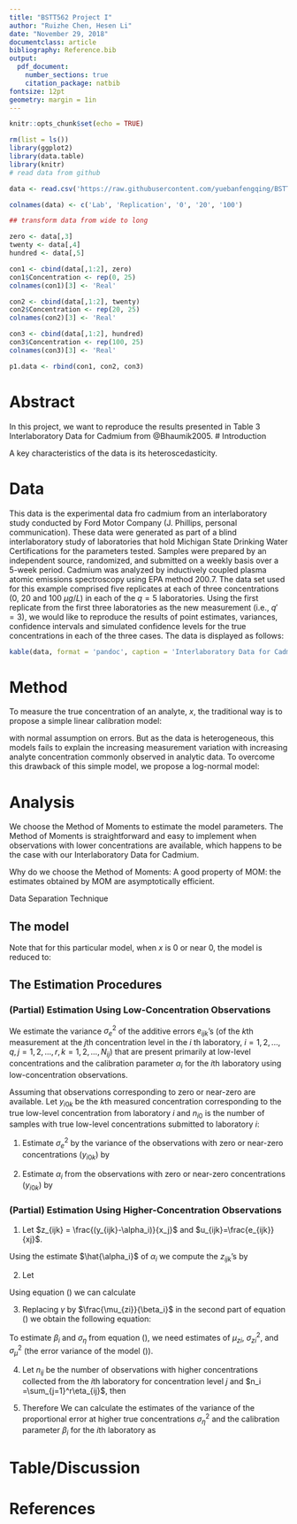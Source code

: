 ```yaml
---
title: "BSTT562 Project I"
author: "Ruizhe Chen, Hesen Li"
date: "November 29, 2018"
documentclass: article
bibliography: Reference.bib
output: 
  pdf_document:
    number_sections: true
    citation_package: natbib
fontsize: 12pt
geometry: margin = 1in
---
```


```r
knitr::opts_chunk$set(echo = TRUE)
```

```r
rm(list = ls())
library(ggplot2)
library(data.table)
library(knitr)
# read data from github

data <- read.csv('https://raw.githubusercontent.com/yuebanfengqing/BSTT-562/master/data.csv', sep = ',', header = T)

colnames(data) <- c('Lab', 'Replication', '0', '20', '100')

## transform data from wide to long 

zero <- data[,3]
twenty <- data[,4]
hundred <- data[,5]

con1 <- cbind(data[,1:2], zero)
con1$Concentration <- rep(0, 25)
colnames(con1)[3] <- 'Real'

con2 <- cbind(data[,1:2], twenty)
con2$Concentration <- rep(20, 25)
colnames(con2)[3] <- 'Real'

con3 <- cbind(data[,1:2], hundred)
con3$Concentration <- rep(100, 25)
colnames(con3)[3] <- 'Real'

p1.data <- rbind(con1, con2, con3)
```

# Abstract

In this project, we want to reproduce the results presented in Table 3 Interlaboratory Data for Cadmium from @Bhaumik2005.
# Introduction

A key characteristics of the data is its heteroscedasticity. 

# Data

This data is the experimental data fro cadmium from an interlaboratory study conducted by Ford Motor Company (J. Phillips, personal communication). These data were generated as part of a blind interlaboratory study of laboratories that hold Michigan State Drinking Water Certifications for the parameters tested. Samples were prepared by an independent source, randomized, and submitted on a weekly basis over a 5-week period. Cadmium was analyzed by inductively coupled plasma atomic emissions spectroscopy using EPA method 200.7. The data set used for this example comprised five replicates at each of three concentrations (0, 20 and 100 $\mu g/L$) in each of the $q = 5$ laboratories. Using the first replicate from the first three laboratories as the new measurement (i.e., $q' = 3$), we would like to reproduce the results of point estimates, variances, confidence intervals and simulated confidence levels for the true concentrations in each of the three cases. The data is displayed as follows:

```r
kable(data, format = 'pandoc', caption = 'Interlaboratory Data for Cadmium (ug / L)')
```

# Method

To measure the true concentration of an analyte, $x$, the traditional way is to propose a simple linear calibration model: 

\begin{equation}
y = \alpha + \beta x + e
\end{equation}

with normal assumption on errors. But as the data is heterogeneous, this models fails to explain the increasing measurement variation with increasing analyte concentration commonly observed in analytic data. To overcome this drawback of this simple model, we propose a log-normal model:

\begin{equation}
y = x e^\eta
\end{equation}

# Analysis

We choose the Method of Moments to estimate the model parameters. The Method of Moments is straightforward and easy to implement when observations with lower concentrations are available, which happens to be the case with our Interlaboratory Data for Cadmium.

Why do we choose the Method of Moments: A good property of MOM: the estimates obtained by MOM are asymptotically efficient.

Data Separation Technique

## The model

\begin{equation}
y_{ijk} = \alpha_i + \beta_j x_j e^{\eta_{ijk}} + e_{ijk}
\end{equation}

Note that for this particular model, when $x$ is 0 or near 0, the model is reduced to:

\begin{align}
y_{ijk} &= \alpha_i + \beta_j \times 0 \times e^{\eta_{ijk}} + e_{ijk} \\
y_{ijk} &= \alpha_i + e_{ijk} 
\end{align}

## The Estimation Procedures

### (Partial) Estimation Using Low-Concentration Observations

We estimate the variance $\sigma_e^2$ of the additive errors $e_{ijk}$'s (of the $k$th measurement at the $j$th concentration level in the $i$ th laboratory, $i=1,2,...,q, j = 1,2,...,r, k=1,2,...,N_{ij}$) that are present primarily at low-level concentrations and the calibration parameter $\alpha_i$ for the $i$th laboratory using low-concentration observations.

Assuming that observations corresponding to zero or near-zero are available. Let $y_{i0k}$ be the $k$th measured concentration corresponding to the true low-level concentration from laboratory $i$ and $n_{i0}$ is the number of samples with true low-level concentrations submitted to laboratory $i$:

(1) Estimate $\sigma_e^2$ by the variance of the observations with zero or near-zero concentrations ($y_{i0k}$) by

\begin{equation}
\hat{\sigma}_e^2 = \frac{1}{q} \displaystyle \sum_{i = 1}^{q} (\frac{\sum_{k=1}^{n_{i0}}(y_{i0k}-\bar{y}_{i0})^2}{n_{i0}-1})
\end{equation}

(2) Estimate $\alpha_i$ from the observations with zero or near-zero concentrations ($y_{i0k}$) by 

\begin{equation}
\hat{\alpha_i} = \frac{\sum_{k=1}^{n_{i0}}y_{i0k}}{n_{i0}}
\end{equation}

### (Partial) Estimation Using Higher-Concentration Observations

(1) Let $z_{ijk} = \frac{(y_{ijk}-\alpha_i)}{x_j}$ and $u_{ijk}=\frac{e_{ijk}}{xj}$.

Using the estimate $\hat{\alpha_i}$ of $\alpha_i$ we compute the $z_{ijk}$'s by

\begin{align}
\begin{split}
\label{eq8-1}
y_{ijk} &= \alpha_i + \beta_ix_je^{\eta_{ijk}} + e_{ijk} \\
y_{ijk} - \alpha_i &= \beta_ix_je^{\eta_{ijk}} + e_{ijk} \\
\frac{y_{ijk} - \alpha_i}{x_j} &= \beta_ie^{\eta_{ijk}} + \frac{e_{ijk}}{x_j} \ (\text{given} \ x_j's \ \text{have higher concentrations}) \\
z_{ijk} &= \beta_ie^{\eta_{ijk}} + \mu_{ijk} \\
\frac{z_{ijk}}{\beta_i} &= e^{\eta_{ijk}} + \frac{\mu_{ijk}}{\beta_i} \ (\text{given} \ \beta_i \neq 0).
\end{split}
\end{align}

(2) Let 

\begin{equation}
\gamma=E(e^{\eta})=e^{\sigma_{\eta}^2/2}, \ \mu_{zi}=E(z_{ijk}), \ \sigma_{zi}^2=\frac{\sum_{j=1}^rvar(z_{ijk})}{r}, \ \sigma_{\mu}^2=\frac{\sigma_e^2\sum_{j=1}^{r}1/x_j^2}{r}
\end{equation}

Using equation (\ref{eq8-1}) we can calculate

\begin{equation}
\label{eq10-1}
\frac{\mu_{zi}}{\beta_i} = \gamma \ \text{and} \ \frac{\sigma_{zi}^2}{\beta_i^2} = (\gamma^4-\gamma^2) + \frac{\sigma_\mu^2}{\beta_i^2}.
\end{equation}

(3) Replacing $\gamma$ by $\frac{\mu_{zi}}{\beta_i}$ in the second part of equation (\ref{eq10-1}) we obtain the following equation: 

\begin{equation}
\label{eq11-1}
\beta_i = \sqrt{\frac{\mu_{zi}^4}{\sigma_{zi}^2-\sigma_\mu^2+\mu_{zi}^2}} \ \text{and} \ \sigma_{\eta}^2 = \frac{2\sum_{i=1}^qln(\mu_{zi}/\beta_i)}{q}.
\end{equation}

To estimate $\beta_i$ and $\sigma_\eta$ from equation (\ref{eq11-1}), we need estimates of $\mu_{zi}, \ \sigma_{zi}^2,$ and $\sigma_\mu^2$ (the error variance of the model (\ref{eq8-1})).  

(4) Let $n_{ij}$ be the number of observations with higher concentrations collected from the $i$th laboratory for concentration level $j$ and $n_i =\sum_{j=1}^r\eta_{ij}$, then

\begin{align}
\begin{split}
\hat{\mu}_{z_{ij}}&=\frac{\sum_{k=1}^{n_{ij}}z_{ijk}}{n_{ij}}, \ \hat{\mu}_{z_i}=\frac{\sum_{j=1}^r\hat{\mu}_{z_{ij}}}{r}, \\
\hat{\sigma}_{zi}^2 &= \frac{\sum_{j=1}^{r} \sum_{k=1}^{\eta_{ij}} (z_{ijk}-\hat{\mu}_{z_{ij}})^2/(\eta_{ij}-1)}{r}, \ \hat{\sigma}_{\mu}^2 = \frac{\sum_{j=1}^r \hat{\sigma}_e^2/x_j^2}{r}
\end{split}
\end{align}

(5) Therefore We can calculate the estimates of the variance of the proportional error at higher true concentrations $\sigma_\eta^2$ and the calibration parameter $\beta_i$ for the $i$th laboratory as

\begin{equation}
\hat{\beta}_i=\sqrt{\frac{\hat{\mu}_{z_i}^4}{\hat{\sigma}^2_{z_i}-\hat{\sigma}_\mu^2+\hat{\mu}^2_{z_i}}} \ \text{and} \ \hat{\sigma}_{\eta}^2 = \frac{2\sum_{i=1}^qln(\hat{\mu}_{z_i}/\hat{\beta}_i)}{q} 
\end{equation}

# Table/Discussion

# References

